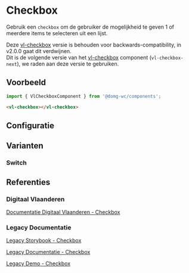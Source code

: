 
# Checkbox

Gebruik een `checkbox` om de gebruiker de mogelijkheid te geven 1 of meerdere items te selecteren uit een lijst.


Deze [vl-checkbox](?path=/story/components-checkbox--checkbox-default) versie is behouden voor backwards-compatibility, in v2.0.0 gaat dit verdwijnen.<br/>
Dit is de volgende versie van het [vl-checkbox](?path=/docs/components-next-form-checkbox--checkbox-default) component (`vl-checkbox-next`), we raden aan deze versie te gebruiken.<br />


## Voorbeeld

```js
import { VlCheckboxComponent } from '@domg-wc/components';
```

```html
<vl-checkbox></vl-checkbox>
```

<Canvas of={VlCheckboxStories.CheckboxDefault} />


## Configuratie

<ArgTypes of={VlCheckboxStories.CheckboxDefault} />


## Varianten

### Switch

<Canvas of={VlCheckboxStories.CheckboxSwitch} />


## Referenties

### Digitaal Vlaanderen

[Documentatie Digitaal Vlaanderen - Checkbox](https://overheid.vlaanderen.be/webuniversum/v3/documentation/forms/vl-ui-checkbox)

### Legacy Documentatie

[Legacy Storybook - Checkbox](https://webcomponenten.omgeving.vlaanderen.be/storybook/?path=/docs/legacy-vl-checkbox--default)

[Legacy Documentatie - Checkbox](https://webcomponenten.omgeving.vlaanderen.be/doc/VlCheckbox.html)

[Legacy Demo - Checkbox](https://webcomponenten.omgeving.vlaanderen.be/demo/vl-checkbox.html)
